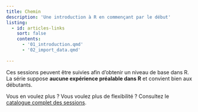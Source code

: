 ```yaml
---
title: Chemin
description: 'Une introduction à R en commençant par le début'
listing:
  - id: articles-links
    sort: false
    contents:
      - '01_introduction.qmd'
      - '02_import_data.qmd'
    
---
```


Ces sessions peuvent être suivies afin d'obtenir un niveau de base dans R. La série suppose **aucune expérience préalable dans R** et convient bien aux débutants.

Vous en voulez plus ? Vous voulez plus de flexibilité ? Consultez le [catalogue complet des sessions](explore.fr.html).
